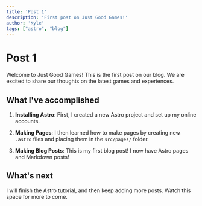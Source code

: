 ```yaml
---
title: 'Post 1'
description: 'First post on Just Good Games!'
author: 'Kyle'
tags: ["astro", "blog"]
---
```

# Post 1

Welcome to Just Good Games! This is the first post on our blog. We are excited to share our thoughts on the latest games and experiences.

## What I've accomplished

1. **Installing Astro**: First, I created a new Astro project and set up my online accounts.

2. **Making Pages**: I then learned how to make pages by creating new `.astro` files and placing them in the `src/pages/` folder.

3. **Making Blog Posts**: This is my first blog post! I now have Astro pages and Markdown posts!

## What's next

I will finish the Astro tutorial, and then keep adding more posts. Watch this space for more to come.